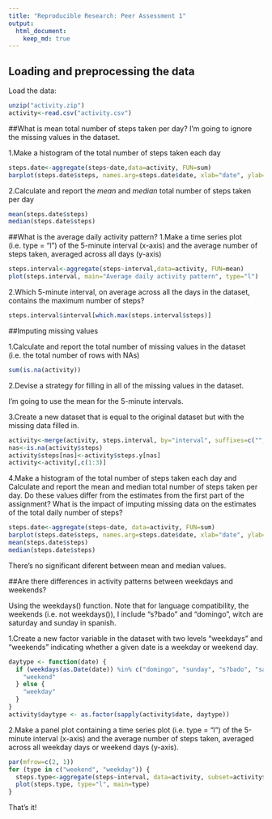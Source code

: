 ```yaml
---
title: "Reproducible Research: Peer Assessment 1"
output: 
  html_document:
    keep_md: true
---
```



## Loading and preprocessing the data
Load the data:
```r
unzip("activity.zip")
activity<-read.csv("activity.csv")
```

##What is mean total number of steps taken per day?
I'm going to ignore the missing values in the dataset.

1.Make a histogram of the total number of steps taken each day
```r
steps.date<-aggregate(steps~date,data=activity, FUN=sum)
barplot(steps.date$steps, names.arg=steps.date$date, xlab="date", ylab="steps", main="Total number of steps taken each day")
```

2.Calculate and report the *mean* and *median* total number of steps taken per day
```r
mean(steps.date$steps)
median(steps.date$steps)
```

##What is the average daily activity pattern?
1.Make a time series plot (i.e. type = "l") of the 5-minute interval (x-axis) and the average number of steps taken, averaged across all days (y-axis)
```r
steps.interval<-aggregate(steps~interval,data=activity, FUN=mean)
plot(steps.interval, main="Average daily activity pattern", type="l")
```

2.Which 5-minute interval, on average across all the days in the dataset, contains the maximum number of steps?
```r
steps.interval$interval[which.max(steps.interval$steps)]
```

##Imputing missing values

1.Calculate and report the total number of missing values in the dataset (i.e. the total number of rows with NAs)
```r
sum(is.na(activity))
```

2.Devise a strategy for filling in all of the missing values in the dataset.

I'm going to use the mean for the 5-minute intervals.

3.Create a new dataset that is equal to the original dataset but with the missing data filled in.
```r
activity<-merge(activity, steps.interval, by="interval", suffixes=c("", ".y"))
nas<-is.na(activity$steps)
activity$steps[nas]<-activity$steps.y[nas]
activity<-activity[,c(1:3)]
```

4.Make a histogram of the total number of steps taken each day and Calculate and report the mean and median total number of steps taken per day. Do these values differ from the estimates from the first part of the assignment? What is the impact of imputing missing data on the estimates of the total daily number of steps?
```r
steps.date<-aggregate(steps~date, data=activity, FUN=sum)
barplot(steps.date$steps, names.arg=steps.date$date, xlab="date", ylab="steps", main="Mean and median total number of steps taken per day")
mean(steps.date$steps)
median(steps.date$steps)
```

There's no significant diferent between mean and median values.

##Are there differences in activity patterns between weekdays and weekends?

Using the weekdays() function. Note that for language compatibility, the weekends (i.e. not weekdays()), I include "s?bado" and "domingo", witch are saturday and sunday in spanish.

1.Create a new factor variable in the dataset with two levels "weekdays" and "weekends" indicating whether a given date is a weekday or weekend day.
```r
daytype <- function(date) {
  if (weekdays(as.Date(date)) %in% c("domingo", "sunday", "s?bado", "saturday")) {
    "weekend"
  } else {
    "weekday"
  }
}
activity$daytype <- as.factor(sapply(activity$date, daytype))
```

2.Make a panel plot containing a time series plot (i.e. type = "l") of the 5-minute interval (x-axis) and the average number of steps taken, averaged across all weekday days or weekend days (y-axis).
```r
par(mfrow=c(2, 1))
for (type in c("weekend", "weekday")) {
  steps.type<-aggregate(steps~interval, data=activity, subset=activity$daytype==type, FUN=mean)
  plot(steps.type, type="l", main=type)
}
```

That's it!